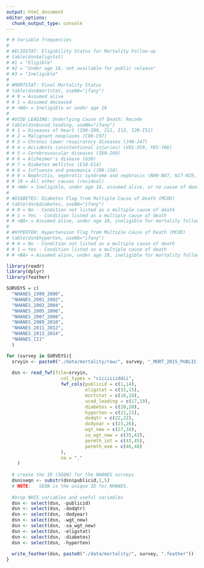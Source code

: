 ```yaml
---
output: html_document
editor_options: 
  chunk_output_type: console
---
```

```r
# # Variable frequencies
# 
# #ELIGSTAT: Eligibility Status for Mortality Follow-up
# table(dsn$eligstat)
# #1 = "Eligible"
# #2 = "Under age 18, not available for public release"
# #3 = "Ineligible"
# 
# #MORTSTAT: Final Mortality Status
# table(dsn$mortstat, useNA="ifany")
# # 0 = Assumed alive
# # 1 = Assumed deceased
# # <NA> = Ineligible or under age 18
# 
# #UCOD_LEADING: Underlying Cause of Death: Recode
# table(dsn$ucod_leading, useNA="ifany")
# # 1 = Diseases of heart (I00-I09, I11, I13, I20-I51)
# # 2 = Malignant neoplasms (C00-C97)
# # 3 = Chronic lower respiratory diseases (J40-J47)
# # 4 = Accidents (unintentional injuries) (V01-X59, Y85-Y86)
# # 5 = Cerebrovascular diseases (I60-I69)
# # 6 = Alzheimer's disease (G30)
# # 7 = Diabetes mellitus (E10-E14)
# # 8 = Influenza and pneumonia (J09-J18)
# # 9 = Nephritis, nephrotic syndrome and nephrosis (N00-N07, N17-N19, N25-N27)
# # 10 = All other causes (residual)
# # <NA> = Ineligible, under age 18, assumed alive, or no cause of death data
# 
# #DIABETES: Diabetes Flag from Multiple Cause of Death (MCOD)
# table(dsn$diabetes, useNA="ifany")
# # 0 = No - Condition not listed as a multiple cause of death
# # 1 = Yes - Condition listed as a multiple cause of death
# # <NA> = Assumed alive, under age 18, ineligible for mortality follow-up, or MCOD not available
# 
# #HYPERTEN: Hypertension Flag from Multiple Cause of Death (MCOD)
# table(dsn$hyperten, useNA="ifany")
# # 0 = No - Condition not listed as a multiple cause of death
# # 1 = Yes - Condition listed as a multiple cause of death
# # <NA> = Assumed alive, under age 18, ineligible for mortality follow-up, or MCOD not available
```
```r
library(readr)
library(dplyr)
library(feather)
```

```r
SURVEYS = c(
  "NHANES_1999_2000", 
  "NHANES_2001_2002", 
  "NHANES_2003_2004", 
  "NHANES_2005_2006", 
  "NHANES_2007_2008", 
  "NHANES_2009_2010",
  "NHANES_2011_2012", 
  "NHANES_2013_2014",
  "NHANES_III"
  )
```


```r
for (survey in SURVEYS){
  srvyin <- paste0("./data/mortality/raw/", survey, "_MORT_2015_PUBLIC.dat")
  
  dsn <- read_fwf(file=srvyin,
                    col_types = "ciiiiiiiddii",
                    fwf_cols(publicid = c(1,14),
                             eligstat = c(15,15),
                             mortstat = c(16,16),
                             ucod_leading = c(17,19),
                             diabetes = c(20,20),
                             hyperten = c(21,21),
                             dodqtr = c(22,22),
                             dodyear = c(23,26),
                             wgt_new = c(27,34),
                             sa_wgt_new = c(35,42),
                             permth_int = c(43,45),
                             permth_exm = c(46,48)
                    ),
                    na = "."
    )
  
  # create the ID (SEQN) for the NHANES surveys
  dsn$seqn <- substr(dsn$publicid,1,5)
  # NOTE:   SEQN is the unique ID for NHANES.
  
  #Drop NHIS variables and useful variables
  dsn <- select(dsn, -publicid)
  dsn <- select(dsn, -dodqtr)
  dsn <- select(dsn, -dodyear)
  dsn <- select(dsn, -wgt_new)
  dsn <- select(dsn, -sa_wgt_new)
  dsn <- select(dsn, -eligstat)
  dsn <- select(dsn, -diabetes)
  dsn <- select(dsn, -hyperten)
  
  write_feather(dsn, paste0("./data/mortality/", survey, ".feather"))
}
```
